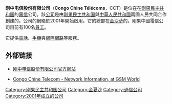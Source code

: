 {{Unreferenced |time=2007-12-07T03:37:23+00:00 }}
'''刚中电信股份有限公司'''（'''Congo Chine Télécoms'''，CCT）是位在在[[刚果民主共和国|刚果民主共和国]]的[[電信|電信]]公司。該[[公司|公司]]是由[[刚果民主共和国|刚果民主共和国]]與[[中華人民共和國|中華人民共和國]]兩國人民共同合作創建的。公司的網絡於2001年開始啟用。它的總部在[[金沙萨|金沙萨]]的{{tsl|en|La Gombe (Kinshasa)|贡贝区 (金沙萨)|贡贝区}}。剛果中國電信公司目前有100名[[員工|員工]]。

它提供[[電話|電話]]、[[手機|手機]]與[[網際網路|網際網路]]等服務。

==外部链接==
* {{zh icon}}{{fr icon}}{{en icon}}[http://www.cct.cd/ 刚中电信股份有限公司官方網站] {{Wayback|url=http://www.cct.cd/ |date=20120725095814 }}
* {{en icon}}[https://web.archive.org/web/20071026052318/http://www.gsmworld.com/roaming/gsminfo/net_cdcc.shtml Congo Chine Telecom - Network Information, at GSM World]

{{com-stub}}
{{Ict-company-stub}}

[[Category:刚果民主共和国公司|Category:刚果民主共和国公司]]
[[Category:金夏沙|Category:金夏沙]]
[[Category:通信公司|Category:通信公司]]
[[Category:2001年成立的公司|Category:2001年成立的公司]]